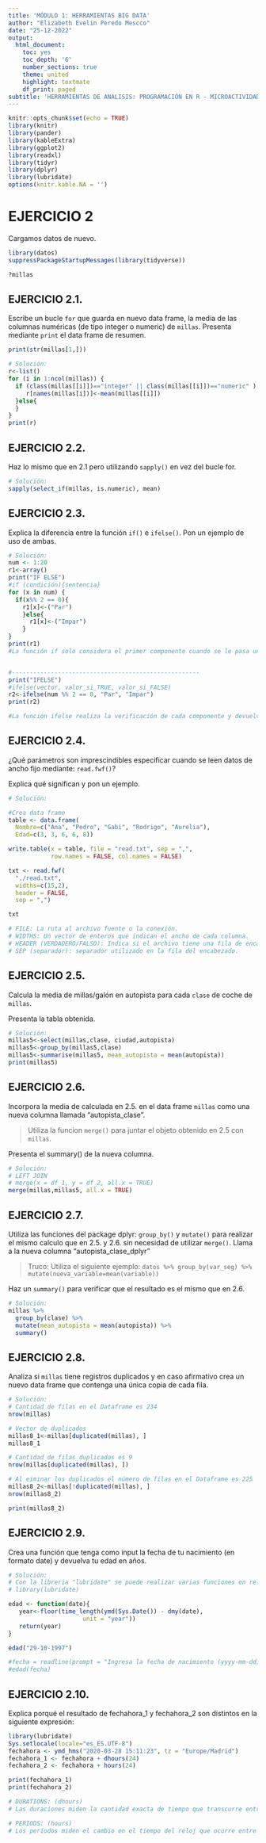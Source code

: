 ```yaml
---
title: 'MÓDULO 1: HERRAMIENTAS BIG DATA'
author: "Elizabeth Evelin Peredo Mescco"
date: "25-12-2022"
output:
  html_document:
    toc: yes
    toc_depth: '6'
    number_sections: true
    theme: united
    highlight: textmate
    df_print: paged
subtitle: 'HERRAMIENTAS DE ANALISIS: PROGRAMACIÓN EN R - MICROACTIVIDADES 2'
---
```


```r
knitr::opts_chunk$set(echo = TRUE)
library(knitr)
library(pander)
library(kableExtra)
library(ggplot2)
library(readxl)
library(tidyr)
library(dplyr)
library(lubridate)
options(knitr.kable.NA = '')
```

# EJERCICIO 2

Cargamos datos de nuevo.

```r
library(datos)
suppressPackageStartupMessages(library(tidyverse))
```

```r
?millas
```

## EJERCICIO 2.1.

Escribe un bucle `for` que guarda en nuevo data frame, la media de las columnas numéricas (de tipo integer o numeric) de `millas`. Presenta mediante `print` el data frame de resumen.

```r
print(str(millas[1,]))
```

```r
# Solución:
r<-list()
for (i in 1:ncol(millas)) {
  if (class(millas[[i]])=="integer" || class(millas[[i]])=="numeric" ) {
     r[names(millas[i])]<-mean(millas[[i]])
  }else{
  }
}
print(r)

```

## EJERCICIO 2.2.

Haz lo mismo que en 2.1 pero utilizando `sapply()` en vez del bucle for.

```r
# Solución:
sapply(select_if(millas, is.numeric), mean)
```

## EJERCICIO 2.3.

Explica la diferencia entre la función `if()` e `ifelse()`. Pon un ejemplo de uso de ambas.

```r
# Solución:
num <- 1:20
r1<-array()
print("IF ELSE")
#if (condición){sentencia}
for (x in num) {
  if(x%% 2 == 0){
    r1[x]<-("Par")
    }else{
      r1[x]<-("Impar")
    }
}
print(r1)
#La función if solo considera el primer componente cuando se le pasa un vector, por eso en este caso se uso for para poder realizar la operación y luego se creo un vector "r1"


#-----------------------------------------------------
print("IFELSE")
#ifelse(vector, valor_si_TRUE, valor_si_FALSE)
r2<-ifelse(num %% 2 == 0, "Par", "Impar")
print(r2)

#La función ifelse realiza la verificación de cada componente y devuelve un vector
```

## EJERCICIO 2.4.

¿Qué parámetros son imprescindibles especificar cuando se leen datos de ancho fijo mediante: `read.fwf()`?

Explica qué significan y pon un ejemplo.

```r
# Solución:

#Crea data frame
table <- data.frame(
  Nombre=c("Ana", "Pedro", "Gabi", "Rodrigo", "Aurelia"),
  Edad=c(3, 3, 6, 6, 8))

write.table(x = table, file = "read.txt", sep = ",", 
            row.names = FALSE, col.names = FALSE)

txt <- read.fwf(
  "./read.txt",
  widths=c(15,2), 
  header = FALSE,
  sep = ",")

txt

# FILE: La ruta al archivo fuente o la conexión.
# WIDTHS: Un vector de enteros que indican el ancho de cada columna.
# HEADER (VERDADERO/FALSO): Indica si el archivo tiene una fila de encabezado.
# SEP (separador): separador utilizado en la fila del encabezado.
```


## EJERCICIO 2.5.

Calcula la media de millas/galón en autopista para cada `clase` de coche de `millas`.

Presenta la tabla obtenida.

```r
# Solución:
millas5<-select(millas,clase, ciudad,autopista)
millas5<-group_by(millas5,clase)
millas5<-summarise(millas5, mean_autopista = mean(autopista))
print(millas5)
```

## EJERCICIO 2.6.

Incorpora la media de calculada en 2.5. en el data frame `millas` como una nueva columna llamada "autopista_clase". 

> Utiliza la funcion `merge()` para juntar el objeto obtenido en 2.5 con `millas`.

Presenta el summary() de la nueva columna.

```r
# Solución:
# LEFT JOIN
# merge(x = df_1, y = df_2, all.x = TRUE)
merge(millas,millas5, all.x = TRUE)
```

## EJERCICIO 2.7.

Utiliza las funciones del package dplyr: `group_by()` y `mutate()` para realizar el mismo calculo que en 2.5. y 2.6. sin necesidad de utilizar `merge()`. Llama a la nueva columna "autopista_clase_dplyr"

> Truco: Utiliza el siguiente ejemplo: `datos %>% group_by(var_seg) %>% mutate(nueva_variable=mean(variable))`

Haz un `summary()` para verificar que el resultado es el mismo que en 2.6.

```r
# Solución:
millas %>%
  group_by(clase) %>%
  mutate(mean_autopista = mean(autopista)) %>%
  summary()
```

## EJERCICIO 2.8.

Analiza si `millas` tiene registros duplicados y en caso afirmativo crea un nuevo data frame que contenga una única copia de cada fila.

```r
# Solución:
# Cantidad de filas en el Dataframe es 234
nrow(millas)

# Vector de duplicados
millas8_1<-millas[duplicated(millas), ]
millas8_1

# Cantidad de filas duplicadas es 9
nrow(millas[duplicated(millas), ])

# Al eiminar los duplicados el número de filas en el Dataframe es 225
millas8_2<-millas[!duplicated(millas), ]
nrow(millas8_2)

print(millas8_2)

```

## EJERCICIO 2.9.

Crea una función que tenga como input la fecha de tu nacimiento (en formato date) y devuelva tu edad en años.

```r
# Solución:
# Con la libreria "lubridate" se puede realizar varias funciones en relación a las fechas, en este caso se puede poner el formato de ingresar el date "dmy()" = dia/mes/año 
# library(lubridate)

edad <- function(date){
   year<-floor(time_length(ymd(Sys.Date()) - dmy(date),
                     unit = "year"))
   return(year)
}

edad("29-10-1997")

#fecha = readline(prompt = "Ingresa la fecha de nacimiento (yyyy-mm-dd) : ")
#edad(fecha)

```

## EJERCICIO 2.10.

Explica porqué el resultado de fechahora_1 y fechahora_2 son distintos en la siguiente expresión:

```r
library(lubridate)
Sys.setlocale(locale="es_ES.UTF-8")
fechahora <- ymd_hms("2020-03-28 15:11:23", tz = "Europe/Madrid")
fechahora_1 <- fechahora + dhours(24)
fechahora_2 <- fechahora + hours(24)

print(fechahora_1)
print(fechahora_2)

# DURATIONS: (dhours)
# Las duraciones miden la cantidad exacta de tiempo que transcurre entre dos instantes. Esto puede generar resultados inesperados en relación con las horas del reloj si se produce un segundo bisiesto, un año bisiesto o un cambio en el horario de verano (DST) en el intervalo.

# PERIODS: (hours)
# Los períodos miden el cambio en el tiempo del reloj que ocurre entre dos instantes. Los períodos proporcionan predicciones sólidas de la hora del reloj en presencia de segundos bisiestos, años bisiestos y cambios en el horario de verano.
```

